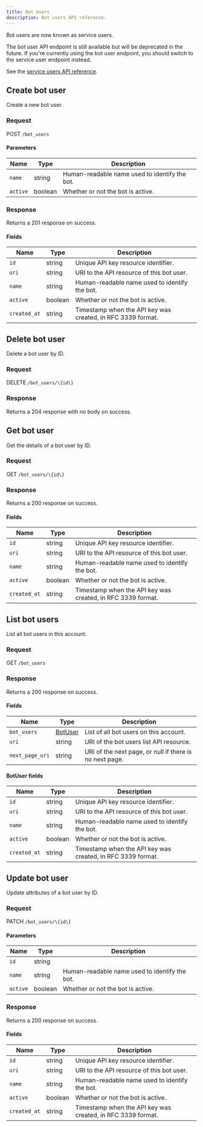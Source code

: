 ```yaml
---
title: Bot Users
description: Bot users API reference.
---
```



<Warning>
Bot users are now known as service users.

The bot user API endpoint is still available but will be deprecated in the future.
If you're currently using the bot user endpoint, you should switch to the service user endpoint instead.

See the [service users API reference](/api/resources/service-users/).
</Warning>

## Create bot user

Create a new bot user.

### Request

POST `/bot_users`

<BotUsersCreateRequest />

#### Parameters

| Name     | Type    | Description                                  |
| -------- | ------- | -------------------------------------------- |
| `name`   | string  | Human-readable name used to identify the bot. |
| `active` | boolean | Whether or not the bot is active.             |

### Response

Returns a 201 response on success.

<BotUsersCreateResponse />

#### Fields

| Name         | Type    | Description                                             |
| ------------ | ------- | ------------------------------------------------------- |
| `id`         | string  | Unique API key resource identifier.                      |
| `uri`        | string  | URI to the API resource of this bot user.                |
| `name`       | string  | Human-readable name used to identify the bot.            |
| `active`     | boolean | Whether or not the bot is active.                        |
| `created_at` | string  | Timestamp when the API key was created, in RFC 3339 format. |

## Delete bot user

Delete a bot user by ID.

### Request

DELETE `/bot_users/\{id\}`

<BotUsersDeleteRequest />

### Response

Returns a 204 response with no body on success.

## Get bot user

Get the details of a bot user by ID.

### Request

GET `/bot_users/\{id\}`

<BotUsersGetRequest />

### Response

Returns a 200 response on success.

<BotUsersGetResponse />

#### Fields

| Name         | Type    | Description                                             |
| ------------ | ------- | ------------------------------------------------------- |
| `id`         | string  | Unique API key resource identifier.                      |
| `uri`        | string  | URI to the API resource of this bot user.                |
| `name`       | string  | Human-readable name used to identify the bot.            |
| `active`     | boolean | Whether or not the bot is active.                        |
| `created_at` | string  | Timestamp when the API key was created, in RFC 3339 format. |

## List bot users

List all bot users in this account.

### Request

GET `/bot_users`

<BotUsersListRequest />

### Response

Returns a 200 response on success.

<BotUsersListResponse />

#### Fields

| Name            | Type                       | Description                                            |
| --------------- | -------------------------- | ------------------------------------------------------ |
| `bot_users`     | [BotUser](#botuser-fields) | List of all bot users on this account.              |
| `uri`           | string                     | URI of the bot users list API resource.                 |
| `next_page_uri` | string                     | URI of the next page, or null if there is no next page. |

#### BotUser fields

| Name         | Type    | Description                                             |
| ------------ | ------- | ------------------------------------------------------- |
| `id`         | string  | Unique API key resource identifier.                      |
| `uri`        | string  | URI to the API resource of this bot user.                |
| `name`       | string  | Human-readable name used to identify the bot.            |
| `active`     | boolean | Whether or not the bot is active.                        |
| `created_at` | string  | Timestamp when the API key was created, in RFC 3339 format. |

## Update bot user

Update attributes of a bot user by ID.

### Request

PATCH `/bot_users/\{id\}`

<BotUsersUpdateRequest />

#### Parameters

| Name     | Type    | Description                                  |
| -------- | ------- | -------------------------------------------- |
| `id`     | string  |                                              |
| `name`   | string  | Human-readable name used to identify the bot. |
| `active` | boolean | Whether or not the bot is active.             |

### Response

Returns a 200 response on success.

<BotUsersUpdateResponse />

#### Fields

| Name         | Type    | Description                                             |
| ------------ | ------- | ------------------------------------------------------- |
| `id`         | string  | Unique API key resource identifier.                      |
| `uri`        | string  | URI to the API resource of this bot user.                |
| `name`       | string  | Human-readable name used to identify the bot.            |
| `active`     | boolean | Whether or not the bot is active.                        |
| `created_at` | string  | Timestamp when the API key was created, in RFC 3339 format. |
